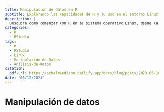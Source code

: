 ```yaml
---
title: Manipulación de datos en R
subtitle: Explorando las capacidades de R y su uso en el entorno Linux
description: |
  Descubre cómo comenzar con R en el sistema operativo Linux, desde la descarga e instalación hasta la manipulación de datos para análisis. Aprende sobre las funcionalidades y ventajas que ofrece este software en el entorno Linux.
categories:
  - R
  - RStudio
tags:
  - R
  - RStudio
  - Linux
  - Manipulación-de-Datos
  - Análisis-de-Datos
citation:
  pdf-url: https://achalmaedison.netlify.app/docs/blog/posts/2023-06-10-4-manipulacion-datos-r/index.pdf
date: "06/12/2023"
---
```


# Manipulación de datos

